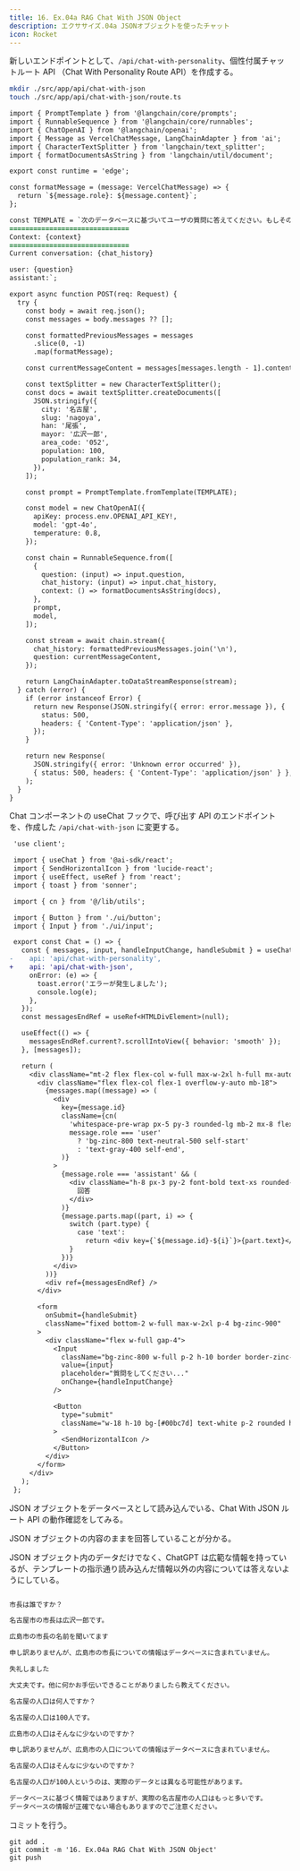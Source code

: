 ```yaml
---
title: 16. Ex.04a RAG Chat With JSON Object
description: エクササイズ.04a JSONオブジェクトを使ったチャット
icon: Rocket
---
```


新しいエンドポイントとして、`/api/chat-with-personality`、個性付属チャットルート API （Chat With Personality Route API）を作成する。

```bash title="Terminal"
mkdir ./src/app/api/chat-with-json
touch ./src/app/api/chat-with-json/route.ts
```

```diff title="src/app/api/chat-with-json/route.ts"
import { PromptTemplate } from '@langchain/core/prompts';
import { RunnableSequence } from '@langchain/core/runnables';
import { ChatOpenAI } from '@langchain/openai';
import { Message as VercelChatMessage, LangChainAdapter } from 'ai';
import { CharacterTextSplitter } from 'langchain/text_splitter';
import { formatDocumentsAsString } from 'langchain/util/document';

export const runtime = 'edge';

const formatMessage = (message: VercelChatMessage) => {
  return `${message.role}: ${message.content}`;
};

const TEMPLATE = `次のデータベースに基づいてユーザの質問に答えてください。もしその答えがデータベースに含まれていない場合は、情報がないことを超時期に返答してください。
==============================
Context: {context}
==============================
Current conversation: {chat_history}

user: {question}
assistant:`;

export async function POST(req: Request) {
  try {
    const body = await req.json();
    const messages = body.messages ?? [];

    const formattedPreviousMessages = messages
      .slice(0, -1)
      .map(formatMessage);

    const currentMessageContent = messages[messages.length - 1].content;

    const textSplitter = new CharacterTextSplitter();
    const docs = await textSplitter.createDocuments([
      JSON.stringify({
        city: '名古屋',
        slug: 'nagoya',
        han: '尾張',
        mayor: '広沢一郎',
        area_code: '052',
        population: 100,
        population_rank: 34,
      }),
    ]);

    const prompt = PromptTemplate.fromTemplate(TEMPLATE);

    const model = new ChatOpenAI({
      apiKey: process.env.OPENAI_API_KEY!,
      model: 'gpt-4o',
      temperature: 0.8,
    });

    const chain = RunnableSequence.from([
      {
        question: (input) => input.question,
        chat_history: (input) => input.chat_history,
        context: () => formatDocumentsAsString(docs),
      },
      prompt,
      model,
    ]);

    const stream = await chain.stream({
      chat_history: formattedPreviousMessages.join('\n'),
      question: currentMessageContent,
    });

    return LangChainAdapter.toDataStreamResponse(stream);
  } catch (error) {
    if (error instanceof Error) {
      return new Response(JSON.stringify({ error: error.message }), {
        status: 500,
        headers: { 'Content-Type': 'application/json' },
      });
    }

    return new Response(
      JSON.stringify({ error: 'Unknown error occurred' }),
      { status: 500, headers: { 'Content-Type': 'application/json' } },
    );
  }
}
```

Chat コンポーネントの useChat フックで、呼び出す API のエンドポイントを、作成した `/api/chat-with-json` に変更する。

```diff title="src/components/chat.tsx"
 'use client';

 import { useChat } from '@ai-sdk/react';
 import { SendHorizontalIcon } from 'lucide-react';
 import { useEffect, useRef } from 'react';
 import { toast } from 'sonner';

 import { cn } from '@/lib/utils';

 import { Button } from './ui/button';
 import { Input } from './ui/input';

 export const Chat = () => {
   const { messages, input, handleInputChange, handleSubmit } = useChat({
-    api: 'api/chat-with-personality',
+    api: 'api/chat-with-json',
     onError: (e) => {
       toast.error('エラーが発生しました');
       console.log(e);
     },
   });
   const messagesEndRef = useRef<HTMLDivElement>(null);

   useEffect(() => {
     messagesEndRef.current?.scrollIntoView({ behavior: 'smooth' });
   }, [messages]);

   return (
     <div className="mt-2 flex flex-col w-full max-w-2xl h-full mx-auto gap-2 bg-zinc-900 overflow-hidden">
       <div className="flex flex-col flex-1 overflow-y-auto mb-18">
         {messages.map((message) => (
           <div
             key={message.id}
             className={cn(
               'whitespace-pre-wrap px-5 py-3 rounded-lg mb-2 mx-8 flex gap-2',
               message.role === 'user'
                 ? 'bg-zinc-800 text-neutral-500 self-start'
                 : 'text-gray-400 self-end',
             )}
           >
             {message.role === 'assistant' && (
               <div className="h-8 px-3 py-2 font-bold text-xs rounded-lg bg-[#ff6467]/20 text-zinc-500 w-auto whitespace-nowrap">
                 回答
               </div>
             )}
             {message.parts.map((part, i) => {
               switch (part.type) {
                 case 'text':
                   return <div key={`${message.id}-${i}`}>{part.text}</div>;
               }
             })}
           </div>
         ))}
         <div ref={messagesEndRef} />
       </div>

       <form
         onSubmit={handleSubmit}
         className="fixed bottom-2 w-full max-w-2xl p-4 bg-zinc-900"
       >
         <div className="flex w-full gap-4">
           <Input
             className="bg-zinc-800 w-full p-2 h-10 border border-zinc-700 rounded shadow-xl text-white placeholder:text-neutral-400"
             value={input}
             placeholder="質問をしてください..."
             onChange={handleInputChange}
           />

           <Button
             type="submit"
             className="w-18 h-10 bg-[#00bc7d] text-white p-2 rounded hover:bg-emerald-900 hover:cursor-pointer hover:text-white/40"
           >
             <SendHorizontalIcon />
           </Button>
         </div>
       </form>
     </div>
   );
 };
```

JSON オブジェクトをデータベースとして読み込んでいる、Chat With JSON ルート API の動作確認をしてみる。

JSON オブジェクトの内容のままを回答していることが分かる。

JSON オブジェクト内のデータだけでなく、ChatGPT は広範な情報を持っているが、テンプレートの指示通り読み込んだ情報以外の内容については答えないようにしている。

<img
  src="/hands-on/01-basic-rag-app/16_ex04a_chat_with_json_object/test_chat_with_json_object_route_api.webp"
  alt=""
/>

```txt title="動作結果例：質問（１）"
市長は誰ですか？
```

```bash title="動作結果例：回答（１）"
名古屋市の市長は広沢一郎です。
```

```txt title="動作結果例：質問（２）"
広島市の市長の名前を聞いてます
```

```bash title="動作結果例：回答（２）"
申し訳ありませんが、広島市の市長についての情報はデータベースに含まれていません。
```

```txt title="動作結果例：質問（３）"
失礼しました
```

```bash title="動作結果例：回答（３）"
大丈夫です。他に何かお手伝いできることがありましたら教えてください。
```

```txt title="動作結果例：質問（４）"
名古屋の人口は何人ですか？
```

```bash title="動作結果例：回答（４）"
名古屋の人口は100人です。
```

```txt title="動作結果例：質問（５）"
広島市の人口はそんなに少ないのですか？
```

```bash title="動作結果例：回答（５）"
申し訳ありませんが、広島市の人口についての情報はデータベースに含まれていません。
```

```txt title="動作結果例：質問（６）"
名古屋の人口はそんなに少ないのですか？
```

```bash title="動作結果例：回答（６）"
名古屋の人口が100人というのは、実際のデータとは異なる可能性があります。

データベースに基づく情報ではありますが、実際の名古屋市の人口はもっと多いです。
データベースの情報が正確でない場合もありますのでご注意ください。
```

コミットを行う。

```shell title="Terminal"
git add .
git commit -m '16. Ex.04a RAG Chat With JSON Object'
git push
```

